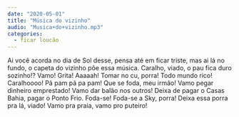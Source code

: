 ```yaml
---
date: "2020-05-01"
title: "Música do vizinho"
audio: "Musica+do+vizinho.mp3"
categories:
  - ficar loucão
---
```


<Transcription>
  Ai você acorda no dia de Sol desse, pensa até em ficar triste, mas ai lá no fundo, o capeta do vizinho põe essa música. Caralho, viado, o pau fica duro sozinho!? Vamo! Grita! Aaaaah! Tomar no cu, porra! Todo mundo rico! Caralhoooo! Pã pam pã pa pam! Que se foda, meu irmão! Vamo pegar dinheiro emprestado! Vamo dar balão nos outros! Deixa de pagar o Casas Bahia, pagar o Ponto Frio. Foda-se! Foda-se a Sky, porra! Deixa essa porra pra lá, viado! Vamo pra praia, vamo pro puteiro!
</Transcription>